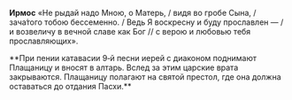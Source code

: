 **Ирмос** «Не рыдай надо Мною, о Матерь, / видя во гробе Сына, / зача́того тобою бессеменно. / Ведь Я воскресну и буду прославлен — / и возвеличу в вечной славе как Бог // с верою и любовью тебя прославляющих».

<If condition={!props.matins}>
    **При пении катавасии 9‐й песни иерей с диаконом поднимают Плащаницу и вносят в алтарь. Вслед за этим царские врата
    закрываются. Плащаницу полагают на святой престол, где она должна оставаться до отдания Пасхи.**
</If>
